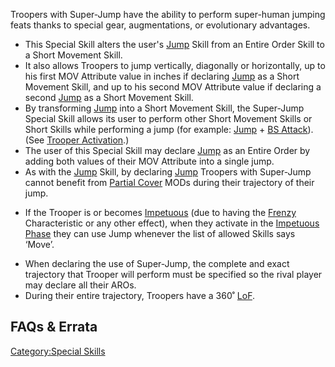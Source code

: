 {{section-special-skills}}


Troopers with Super-Jump have the ability to perform super-human jumping feats thanks to special gear, augmentations, or evolutionary advantages. 

{{skillbox |black| SUPER-JUMP | AUTOMATIC SKILL }}
{{skill-label | Movement, Optional }}
{{effects}}
* This Special Skill alters the user's [[Jump]] Skill from an Entire Order Skill to a Short Movement Skill. 
* It also allows Troopers to jump vertically, diagonally or horizontally, up to his first MOV Attribute value in inches if declaring [[Jump]] as a Short Movement Skill, and up to his second MOV Attribute value if declaring a second [[Jump]] as a Short Movement Skill. {{seefaq}}
* By transforming [[Jump]] into a Short Movement Skill, the Super-Jump Special Skill allows its user to perform other Short Movement Skills or Short Skills while performing a jump (for example: [[Jump]] + [[BS Attack]]). (See [[Trooper Activation]].)
* The user of this Special Skill may declare [[Jump]] as an Entire Order by adding both values of their MOV Attribute into a single jump. 
* As with the [[Jump]] Skill, by declaring [[Jump]] Troopers with Super-Jump cannot benefit from [[Partial Cover]] MODs during their trajectory of their jump. 
{{n4list}}
* If the Trooper is or becomes [[Impetuous]] (due to having the [[Frenzy]] Characteristic or any other effect), when they activate in the [[Impetuous Phase]] they can use Jump whenever the list of allowed Skills says ‘Move’.
{{n4end}}


{{remember-start}}
* When declaring the use of Super-Jump, the complete and exact trajectory that Trooper will perform must be specified so the rival player may declare all their AROs. 
* During their entire trajectory, Troopers have a 360˚ [[LoF]]. 
{{remember-end}}


{{update | PDF 2.1, jul. 2023}}
{{image | name=eng-super-jump-pdf2.jpg | style=512border }}
{{update-end}}
{{original}}
{{image | name=eng-super-jump.jpg | style=512border }}
{{original-end}}


== FAQs & Errata ==

{{faqbox |
type = faq |
title = N4 FAQ |
version = 1.2, Jan 2022 |
q = Q: Using Super-jump, if Move plus Jump is declared (or vice versa) could the Trooper use the first value of their MOV Attribute for both Skills? |
a = A: No. |
related = [[Super-Jump]] }}


{{faqbox |
type = faq |
title = N4 FAQ |
version = 1.2, Jan 2022 |
q = Q: How does Super-Jump work when activating multiple Troopers and not all of them have the Super-Jump Special Skill? |
a = A: If the Troopers declare Jump as a Short Skill, then any of the Troopers that don't have Super-Jump will perform an Idle instead. If the Troopers declare Super-Jump as an Entire Order, they can all Jump but the Troopers with Super-Jump will be able to add both their MOV values together. |
related = [[Super-Jump]] }}


{{faqbox |
type = faq |
title = N4 FAQ |
version = 1.3, Nov 2022 |
q = Q: How are Jump and Climb movement measured? |
a = A: When measuring Jump or Climb movement, you can measure from any point of the Trooper's Silhouette at the start of the movement, but you must measure to the base's outer edge and underside at the end of the movement. The Trooper can vault over obstacles (parapets etc.) that are equal to or lower than the height of their Silhouette as normal.

{{image | name=faq_jump_climb_measurement_v01.png | style=512border }}

''Development team note: By gaining distance from the Silhouette and allowing the Trooper to ignore parapets (as long as they are equal to or lower than the Silhouette height), movement while Jumping or Climbing is facilitated. This makes these movements easier and gives extra value to Troopers with Super-Jump and Climbing Plus. As we can see in the image, the Jump path is the same even without the parapet.'' |
related = [[Climb]], [[Climbing Plus]], [[Jump]], [[Super-Jump]] }}


{{section-special-skills}}


[[Category:Special Skills]]